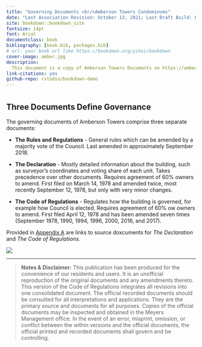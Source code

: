 ```yaml
--- 
title: "Governing Documents <br/>Amberson Towers Condominums"
date: "Last Association Revision: October 13, 2021; Last Draft Build: February 15, 2020"
site: bookdown::bookdown_site
fontsize: 14pt
font: Arial
documentclass: book
bibliography: [book.bib, packages.bib]
# url: your book url like https://bookdown.org/yihui/bookdown
cover-image: amber.jpg
description: 
  This document is a copy of Amberson Towers Documents on https://ambersontowers.com/governance/bylaws that are under consideration for revision. 
link-citations: yes
github-repo: rstudio/bookdown-demo
---
```


# {-}

## Three Documents Define Governance {-}

 The governing documents of Amberson Towers comprise three separate documents:

- **The Rules and Regulations** - General rules which can be amended by a majority vote of the Council.  Last amended in approximately September 2018.

 
- **The Declaration** - Mostly detailed information about the building, such as surveyor's coordinates and voting share of each unit.  Takes precedence over other documents. Requires agreement of 60% owners to amend.  First filed on March 14, 1978 and amended twice, most recently September 12, 1978, but only with very minor changes.

- **The Code of Regulations** - Regulates how the building is governed, for example how Council is elected.  Requires agreement of 60% ow owners to amend. First filed  April 12, 1978 and has been amended seven times (September 1978, 1990, 1994, 1996, 2000, 2016, and 2017).

Provided in [Appendix A](#documents) are links to source doxcuments for *The Declaration* and *The Code of Regulations*.

![](amber3.jpg)

***

> **Notes & Disclaimer:**  This publication has been produced for the convenience of our residents and users. It is an unofficial reproduction of the original documents and any amendments thereto. This version of the Code of Regulations integrates all revisions into one consolidated document. The official recorded documents should be consulted for all interpretations and applications. They are the primary source and documents for all purposes. Copies of the official documents may be inspected and obtained in the Meyers Management office. In the event of an error, misprint, omission, or conflict between the within versions and the official documents, the official printed and recorded documents shall govern and be controlling.